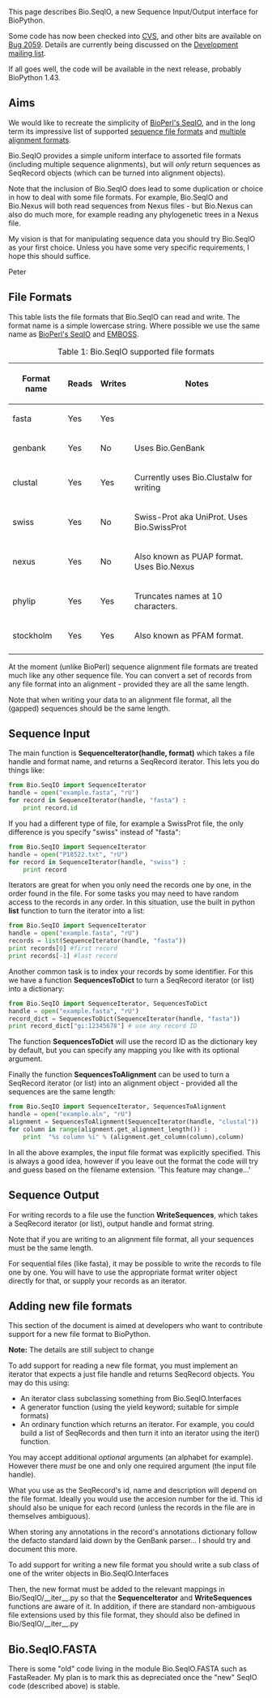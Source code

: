 This page describes Bio.SeqIO, a new Sequence Input/Output interface for BioPython.

Some code has now been checked into [http://cvs.biopython.org/cgi-bin/viewcvs/viewcvs.cgi/biopython/Bio/SeqIO/?cvsroot=biopython#dirlist CVS], and other bits are available on [http://bugzilla.open-bio.org/show_bug.cgi?id=2059 Bug 2059].  Details are currently being discussed on the [http://biopython.org/wiki/Mailing_lists Development mailing list].

If all goes well, the code will be available in the next release, probably BioPython 1.43.

== Aims ==

We would like to recreate the simplicity of [http://www.bioperl.org/wiki/HOWTO:SeqIO BioPerl's SeqIO], and in the long term its impressive list of supported [http://www.bioperl.org/wiki/Sequence_formats sequence file formats] and [http://www.bioperl.org/wiki/Multiple_alignment_formats multiple alignment formats].

Bio.SeqIO provides a simple uniform interface to assorted file formats (including multiple sequence alignments), but will ''only'' return sequences as SeqRecord objects (which can be turned into alignment objects).  

Note that the inclusion of Bio.SeqIO does lead to some duplication or choice in how to deal with some file formats.  For example, Bio.SeqIO and Bio.Nexus will both read sequences from Nexus files - but Bio.Nexus can also do much more, for example reading any phylogenetic trees in a Nexus file.

My vision is that for manipulating sequence data you should try Bio.SeqIO as your first choice.  Unless you have some very specific requirements, I hope this should suffice.

Peter

== File Formats ==

This table lists the file formats that Bio.SeqIO can read and write.  The format name is a simple lowercase string. Where possible we use the same name as [http://www.bioperl.org/wiki/HOWTO:SeqIO#Formats BioPerl's SeqIO] and [http://emboss.sourceforge.net/docs/themes/SequenceFormats.html EMBOSS].

{| border="1" cellpadding="4" cellspacing="0"
|+ Table 1: Bio.SeqIO supported file formats
|-
! Format name
! Reads
! Writes
! Notes
|-
| fasta   
| Yes
| Yes
|
|-  
| genbank 
| Yes
| No
| Uses Bio.GenBank
|-
| clustal
| Yes
| Yes
| Currently uses Bio.Clustalw for writing
|-
| swiss
| Yes
| No
| Swiss-Prot aka UniProt. Uses Bio.SwissProt
|-
| nexus
| Yes
| No
| Also known as PUAP format.  Uses Bio.Nexus
|-
| phylip
| Yes
| Yes
| Truncates names at 10 characters.
|-
| stockholm
| Yes
| Yes
| Also known as PFAM format.
|-
|}

At the moment (unlike BioPerl) sequence alignment file formats are treated much like any other sequence file. You can convert a set of records from any file format into an alignment - provided they are all the same length.

Note that when writing your data to an alignment file format, all the (gapped) sequences should be the same length.

== Sequence Input ==

The main function is '''SequenceIterator(handle, format)''' which takes a file handle and format name, and returns a SeqRecord iterator.  This lets you do things like:

<source lang=python>
from Bio.SeqIO import SequenceIterator
handle = open("example.fasta", "rU")
for record in SequenceIterator(handle, "fasta") :
    print record.id
</source>

If you had a different type of file, for example a SwissProt file, the only difference is you specify "swiss" instead of "fasta":

<source lang=python>
from Bio.SeqIO import SequenceIterator
handle = open("P18522.txt", "rU")
for record in SequenceIterator(handle, "swiss") :
    print record
</source>

Iterators are great for when you only need the records one by one, in the order found in the file.  For some tasks you may need to have random access to the records in any order.  In this situation, use the built in python '''list''' function to turn the iterator into a list:

<source lang=python>
from Bio.SeqIO import SequenceIterator
handle = open("example.fasta", "rU")
records = list(SequenceIterator(handle, "fasta"))
print records[0] #first record
print records[-1] #last record
</source>

Another common task is to index your records by some identifier.  For this we have a function '''SequencesToDict''' to turn a SeqRecord iterator (or list) into a dictionary:

<source lang=python>
from Bio.SeqIO import SequenceIterator, SequencesToDict
handle = open("example.fasta", "rU")
record_dict = SequencesToDict(SequenceIterator(handle, "fasta"))
print record_dict["gi:12345678"] # use any record ID
</source>

The function '''SequencesToDict''' will use the record ID as the dictionary key by default, but you can specify any mapping you like with its optional argument.

Finally the function '''SequencesToAlignment''' can be used to turn a SeqRecord iterator (or list) into an alignment object - provided all the sequences are the same length:

<source lang=python>
from Bio.SeqIO import SequenceIterator, SequencesToAlignment
handle = open("example.aln", "rU")
alignment = SequencesToAlignment(SequenceIterator(handle, "clustal"))
for column in range(alignment.get_alignment_length()) :
    print  "%s column %i" % (alignment.get_column(column),column)
</source>

In all the above examples, the input file format was explicitly specified.  This is always a good idea, however if you leave out the format the code will try and guess based on the filename extension. 'This feature may change...'

== Sequence Output ==

For writing records to a file use the function '''WriteSequences''', which takes a SeqRecord iterator (or list), output handle and format string.

Note that if you are writing to an alignment file format, all your sequences must be the same length.

For sequential files (like fasta), it may be possible to write the records to file one by one.  You will have to use the appropriate format writer object directly for that, or supply your records as an iterator.

== Adding new file formats ==

This section of the document is aimed at developers who want to contribute support for a new file format to BioPython.

'''Note:''' The details are still subject to change

To add support for reading a new file format, you must implement an iterator that expects a just file handle and returns SeqRecord objects.  You may do this using:

* An iterator class subclassing something from Bio.SeqIO.Interfaces
* A generator function (using the yield keyword; suitable for simple formats)
* An ordinary function which returns an iterator.  For example, you could build a list of SeqRecords and then turn it into an iterator using the iter() function.

You may accept additional ''optional'' arguments (an alphabet for example).  However there ''must'' be one and only one required argument (the input file handle).

What you use as the SeqRecord's id, name and description will depend on the file format.  Ideally you would use the accesion number for the id.  This id should also be unique for each record (unless the records in the file are in themselves ambiguous).

When storing any annotations in the record's annotations dictionary follow the defacto standard laid down by the GenBank parser... I should try and document this more.

To add support for writing a new file format you should write a sub class of one of the writer objects in Bio.SeqIO.Interfaces

Then, the new format must be added to the relevant mappings in Bio/SeqIO/__iter__.py so that the '''SequenceIterator''' and '''WriteSequences''' functions are aware of it.  In addition, if there are standard non-ambiguous file extensions used by this file format, they should also be defined in Bio/SeqIO/__iter__.py

== Bio.SeqIO.FASTA ==

There is some "old" code living in the module Bio.SeqIO.FASTA such as FastaReader.  My plan is to mark this as depreciated once the "new" SeqIO code (described above) is stable.